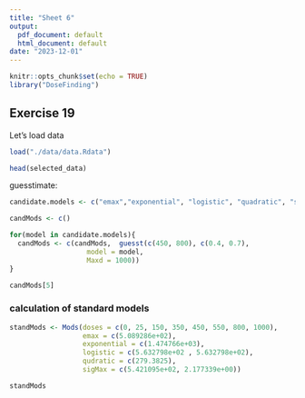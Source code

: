 ```yaml
---
title: "Sheet 6"
output:
  pdf_document: default
  html_document: default
date: "2023-12-01"
---
```


```r
knitr::opts_chunk$set(echo = TRUE)
library("DoseFinding")
```
## Exercise 19

Let's load data
```r
load("./data/data.Rdata")

head(selected_data)
```

guesstimate:
````r
candidate.models <- c("emax","exponential", "logistic", "quadratic", "sigEmax")

candMods <- c()

for(model in candidate.models){
  candMods <- c(candMods,  guesst(c(450, 800), c(0.4, 0.7),
                   model = model,
                   Maxd = 1000))
}

candMods[5]
````
### calculation of standard models
```r
standMods <- Mods(doses = c(0, 25, 150, 350, 450, 550, 800, 1000),
                  emax = c(5.089286e+02),
                  exponential = c(1.474766e+03),
                  logistic = c(5.632798e+02 , 5.632798e+02),
                  qudratic = c(279.3825),
                  sigMax = c(5.421095e+02, 2.177339e+00))

standMods
```
